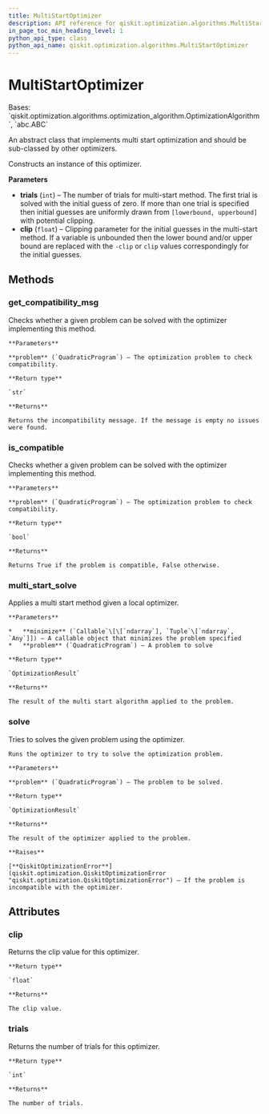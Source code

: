 ```yaml
---
title: MultiStartOptimizer
description: API reference for qiskit.optimization.algorithms.MultiStartOptimizer
in_page_toc_min_heading_level: 1
python_api_type: class
python_api_name: qiskit.optimization.algorithms.MultiStartOptimizer
---
```


# MultiStartOptimizer

<Class id="qiskit.optimization.algorithms.MultiStartOptimizer" isDedicatedPage={true} github="https://github.com/qiskit-community/qiskit-aqua/tree/stable/0.9/qiskit/optimization/algorithms/multistart_optimizer.py" signature="MultiStartOptimizer(trials=1, clip=100.0)">
  Bases: `qiskit.optimization.algorithms.optimization_algorithm.OptimizationAlgorithm`, `abc.ABC`

  An abstract class that implements multi start optimization and should be sub-classed by other optimizers.

  Constructs an instance of this optimizer.

  **Parameters**

  *   **trials** (`int`) – The number of trials for multi-start method. The first trial is solved with the initial guess of zero. If more than one trial is specified then initial guesses are uniformly drawn from `[lowerbound, upperbound]` with potential clipping.
  *   **clip** (`float`) – Clipping parameter for the initial guesses in the multi-start method. If a variable is unbounded then the lower bound and/or upper bound are replaced with the `-clip` or `clip` values correspondingly for the initial guesses.

  ## Methods

  ### get\_compatibility\_msg

  <Function id="qiskit.optimization.algorithms.MultiStartOptimizer.get_compatibility_msg" signature="abstract MultiStartOptimizer.get_compatibility_msg(problem)">
    Checks whether a given problem can be solved with the optimizer implementing this method.

    **Parameters**

    **problem** (`QuadraticProgram`) – The optimization problem to check compatibility.

    **Return type**

    `str`

    **Returns**

    Returns the incompatibility message. If the message is empty no issues were found.
  </Function>

  ### is\_compatible

  <Function id="qiskit.optimization.algorithms.MultiStartOptimizer.is_compatible" signature="MultiStartOptimizer.is_compatible(problem)">
    Checks whether a given problem can be solved with the optimizer implementing this method.

    **Parameters**

    **problem** (`QuadraticProgram`) – The optimization problem to check compatibility.

    **Return type**

    `bool`

    **Returns**

    Returns True if the problem is compatible, False otherwise.
  </Function>

  ### multi\_start\_solve

  <Function id="qiskit.optimization.algorithms.MultiStartOptimizer.multi_start_solve" signature="MultiStartOptimizer.multi_start_solve(minimize, problem)">
    Applies a multi start method given a local optimizer.

    **Parameters**

    *   **minimize** (`Callable`\[\[`ndarray`], `Tuple`\[`ndarray`, `Any`]]) – A callable object that minimizes the problem specified
    *   **problem** (`QuadraticProgram`) – A problem to solve

    **Return type**

    `OptimizationResult`

    **Returns**

    The result of the multi start algorithm applied to the problem.
  </Function>

  ### solve

  <Function id="qiskit.optimization.algorithms.MultiStartOptimizer.solve" signature="abstract MultiStartOptimizer.solve(problem)">
    Tries to solves the given problem using the optimizer.

    Runs the optimizer to try to solve the optimization problem.

    **Parameters**

    **problem** (`QuadraticProgram`) – The problem to be solved.

    **Return type**

    `OptimizationResult`

    **Returns**

    The result of the optimizer applied to the problem.

    **Raises**

    [**QiskitOptimizationError**](qiskit.optimization.QiskitOptimizationError "qiskit.optimization.QiskitOptimizationError") – If the problem is incompatible with the optimizer.
  </Function>

  ## Attributes

  ### clip

  <Attribute id="qiskit.optimization.algorithms.MultiStartOptimizer.clip">
    Returns the clip value for this optimizer.

    **Return type**

    `float`

    **Returns**

    The clip value.
  </Attribute>

  ### trials

  <Attribute id="qiskit.optimization.algorithms.MultiStartOptimizer.trials">
    Returns the number of trials for this optimizer.

    **Return type**

    `int`

    **Returns**

    The number of trials.
  </Attribute>
</Class>

